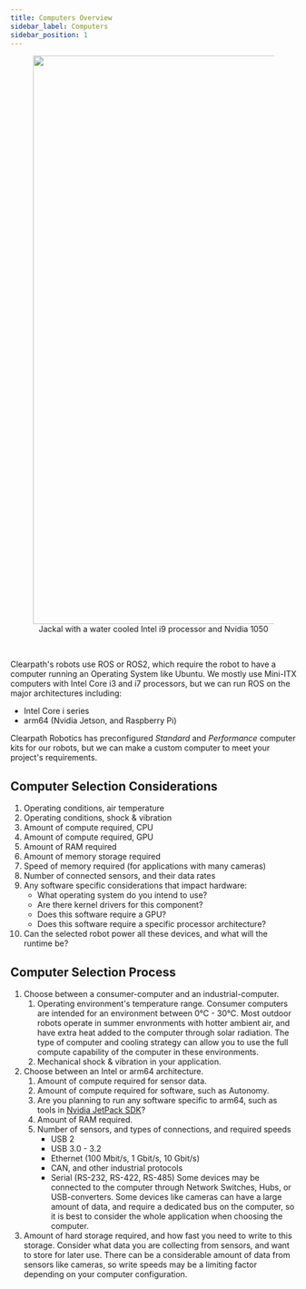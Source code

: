 ```yaml
---
title: Computers Overview
sidebar_label: Computers
sidebar_position: 1
---
```


<center>
  <figure>
    <img
      src="/img/about_images/about_4.jpg"
      width="1000"
    />
    <figcaption>Jackal with a water cooled Intel i9 processor and Nvidia 1050</figcaption>
  </figure>
</center>

<br />

Clearpath's robots use ROS or ROS2, which require the robot to have a computer running an Operating System like Ubuntu.
We mostly use Mini-ITX computers with Intel Core i3 and i7 processors, but we can run ROS on the major architectures including:

- Intel Core i series
- arm64 (Nvidia Jetson, and Raspberry Pi)

Clearpath Robotics has preconfigured _Standard_ and _Performance_ computer kits for our robots, but we can make a custom computer to meet your project's requirements.

## Computer Selection Considerations

1.  Operating conditions, air temperature
2.  Operating conditions, shock & vibration
3.  Amount of compute required, CPU
4.  Amount of compute required, GPU
5.  Amount of RAM required
6.  Amount of memory storage required
7.  Speed of memory required (for applications with many cameras)
8.  Number of connected sensors, and their data rates
9.  Any software specific considerations that impact hardware:
    - What operating system do you intend to use?
    - Are there kernel drivers for this component?
    - Does this software require a GPU?
    - Does this software require a specific processor architecture?
10. Can the selected robot power all these devices, and what will the runtime be?

## Computer Selection Process

1.  Choose between a consumer-computer and an industrial-computer.
    1.  Operating environment's temperature range.
        Consumer computers are intended for an environment between 0°C - 30°C.
        Most outdoor robots operate in summer envronments with hotter ambient air, and have extra heat added to the computer through solar radiation.
        The type of computer and cooling strategy can allow you to use the full compute capability of the computer in these environments.
    2.  Mechanical shock & vibration in your application.
2.  Choose between an Intel or arm64 architecture.
    1.  Amount of compute required for sensor data.
    2.  Amount of compute required for software, such as Autonomy.
    3.  Are you planning to run any software specific to arm64, such as tools in [Nvidia JetPack SDK](https://developer.nvidia.com/embedded/jetpack)?
    4.  Amount of RAM required.
    5.  Number of sensors, and types of connections, and required speeds
        - USB 2
        - USB 3.0 - 3.2
        - Ethernet (100 Mbit/s, 1 Gbit/s, 10 Gbit/s)
        - CAN, and other industrial protocols
        - Serial (RS-232, RS-422, RS-485)
          Some devices may be connected to the computer through Network Switches, Hubs, or USB-converters.
          Some devices like cameras can have a large amount of data, and require a dedicated bus on the computer, so it is best to consider the whole application when choosing the computer.
3.  Amount of hard storage required, and how fast you need to write to this storage.
    Consider what data you are collecting from sensors, and want to store for later use.
    There can be a considerable amount of data from sensors like cameras, so write speeds may be a limiting factor depending on your computer configuration.
